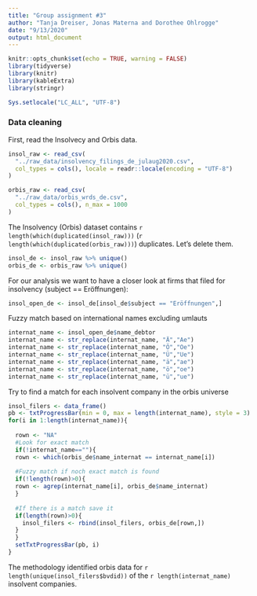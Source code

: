 ```yaml
---
title: "Group assignment #3"
author: "Tanja Dreiser, Jonas Materna and Dorothee Ohlrogge"
date: "9/13/2020"
output: html_document
---
```

  
```r
knitr::opts_chunk$set(echo = TRUE, warning = FALSE)
library(tidyverse)
library(knitr)
library(kableExtra)
library(stringr)

Sys.setlocale("LC_ALL", "UTF-8")
```

### Data cleaning
First, read the Insolvecy and Orbis data. 

```r
insol_raw <- read_csv(
  "../raw_data/insolvency_filings_de_julaug2020.csv",
  col_types = cols(), locale = readr::locale(encoding = "UTF-8")
)
```

```r
orbis_raw <- read_csv(
  "../raw_data/orbis_wrds_de.csv",
  col_types = cols(), n_max = 1000
)
```
The Insolvency (Orbis) dataset contains `r length(which(duplicated(insol_raw)))` (`r length(which(duplicated(orbis_raw)))`) duplicates. Let's delete them.

```r
insol_de <- insol_raw %>% unique()
orbis_de <- orbis_raw %>% unique()
```


For our analysis we want to have a closer look at firms that filed for insolvency (subject == Eröffnungen):
```r
insol_open_de <- insol_de[insol_de$subject == "Eröffnungen",]
```


Fuzzy match based on international names excluding umlauts
```r
internat_name <- insol_open_de$name_debtor
internat_name <- str_replace(internat_name, "Ä","Ae")
internat_name <- str_replace(internat_name, "Ö","Oe")
internat_name <- str_replace(internat_name, "Ü","Ue")
internat_name <- str_replace(internat_name, "ä","ae")
internat_name <- str_replace(internat_name, "ö","oe")
internat_name <- str_replace(internat_name, "ü","ue")
```


Try to find a match for each insolvent company in the orbis universe
```r
insol_filers <- data_frame()
pb <- txtProgressBar(min = 0, max = length(internat_name), style = 3)
for(i in 1:length(internat_name)){
  
  rown <- "NA"
  #Look for exact match
  if(!internat_name==""){
  rown <- which(orbis_de$name_internat == internat_name[i])
  
  #Fuzzy match if noch exact match is found
  if(!length(rown)>0){
  rown <- agrep(internat_name[i], orbis_de$name_internat)
  }
  
  #If there is a match save it
  if(length(rown)>0){
    insol_filers <- rbind(insol_filers, orbis_de[rown,])
  }
  }
  setTxtProgressBar(pb, i)
}
```

The methodology identified orbis data for `r length(unique(insol_filers$bvdid))` of the `r length(internat_name)` insolvent companies.

